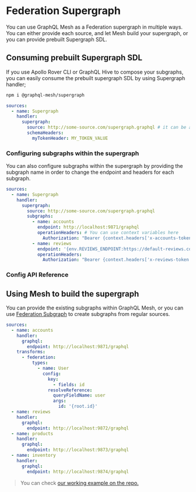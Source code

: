 # Federation Supergraph

You can use GraphQL Mesh as a Federation supergraph in multiple ways. You can either provide each
source, and let Mesh build your supergraph, or you can provide prebuilt Supergraph SDL.

## Consuming prebuilt Supergraph SDL

If you use Apollo Rover CLI or GraphQL Hive to compose your subgraphs, you can easily consume the
prebuilt supergraph SDL by using Supergraph handler;

```sh npm2yarn
npm i @graphql-mesh/supergraph
```

```yaml
sources:
  - name: Supergraph
    handler:
      supergraph:
        source: http://some-source.com/supergraph.graphql # it can be a path from the file system `./supergraph.graphql`
        schemaHeaders:
          myTokenHeader: MY_TOKEN_VALUE
```

### Configuring subgraphs within the supergraph

You can also configure subgraphs within the supergraph by providing the subgraph name in order to
change the endpoint and headers for each subgraph.

```yaml
sources:
  - name: Supergraph
    handler:
      supergraph:
        source: http://some-source.com/supergraph.graphql
        subgraphs:
          - name: accounts
            endpoint: http://localhost:9871/graphql
            operationHeaders: # You can use context variables here
              Authorization: "Bearer {context.headers['x-accounts-token']}"
          - name: reviews
            endpoint: '{env.REVIEWS_ENDPOINT:https://default-reviews.com/graphql}'
            operationHeaders:
              Authorization: "Bearer {context.headers['x-reviews-token']}"
```

### Config API Reference


<API />

## Using Mesh to build the supergraph

You can provide the existing subgraphs within GraphQL Mesh, or you can use
[Federation Subgraph](/docs/transforms/federation) to create subgraphs from regular sources.

```yaml
sources:
  - name: accounts
    handler:
      graphql:
        endpoint: http://localhost:9871/graphql
    transforms:
      - federation:
          types:
            - name: User
              config:
                key:
                  - fields: id
                resolveReference:
                  queryFieldName: user
                  args:
                    id: '{root.id}'
  - name: reviews
    handler:
      graphql:
        endpoint: http://localhost:9872/graphql
  - name: products
    handler:
      graphql:
        endpoint: http://localhost:9873/graphql
  - name: inventory
    handler:
      graphql:
        endpoint: http://localhost:9874/graphql
```

> You can check
> [our working example on the repo.](https://github.com/Urigo/graphql-mesh/tree/master/examples/federation-example)
